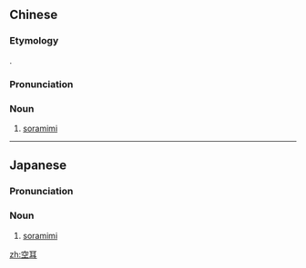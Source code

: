 ==Chinese==
{{zh-forms}}
{{wikipedia|lang=zh}}

===Etymology===
{{borrowing|zh|ja|空耳|tr=soramimi}}.

===Pronunciation===
{{zh-pron
|m=kōng'ěr
|c=hung1 ji5
|cat=n
}}

===Noun===
{{zh-noun}}

# [[soramimi]]

----

==Japanese==
{{wikipedia|lang=ja}}
{{ja-kanjitab|yomi=k|そら|みみ}}

===Pronunciation===
{{ja-pron|そらみみ|y=k}}

===Noun===
{{ja-noun|そらみみ}}

# [[soramimi]]

[[zh:空耳]]